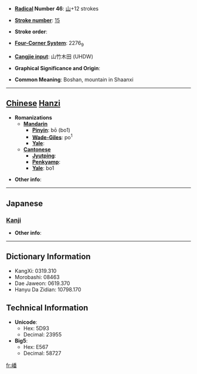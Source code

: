 * '''[[Wiktionary:Chinese radical index| Radical]] Number 46''': [[Wiktionary:Chinese radical index 山|山]]+12 strokes

* '''[[Wiktionary:Chinese total strokes index|Stroke number]]''': [[Wiktionary:Chinese total strokes index 15|15]]

* '''Stroke order''': 

* '''[[Wiktionary:Chinese four corner index|Four-Corner System]]''': 2276<sub>9</sub>

* '''[[Wiktionary:Chinese Cangjie index|Cangjie input]]''': 山竹木田 (UHDW)

* '''Graphical Significance and Origin''': 

* '''Common Meaning''': Boshan, mountain in Shaanxi

----

== [[Chinese]] [[Hanzi]] ==

* '''Romanizations'''
** '''[[Mandarin]]'''
*** '''[[Pinyin]]''': bō (bo1)
*** '''[[Wade-Giles]]''': po<sup>1</sup>
*** '''[[Yale]]''': 
** '''[[Cantonese]]'''
*** '''[[Jyutping]]''':
*** '''[[Penkyamp]]''': 
*** '''[[Yale]]''': bo1

* '''Other info''': 

----

==Japanese==
===[[Kanji]]===
{{kanji|on readings=[[は]] (ha)|kun readings=}}

* '''Other info''':  

----

== Dictionary Information ==

* KangXi: 0319.310
* Morobashi: 08463
* Dae Jaweon: 0619.370
* Hanyu Da Zidian: 10798.170

== Technical Information ==

* '''Unicode''':
** Hex: 5D93
** Decimal: 23955
* '''Big5''':
** Hex: E567
** Decimal: 58727

[[fr:嶓]]